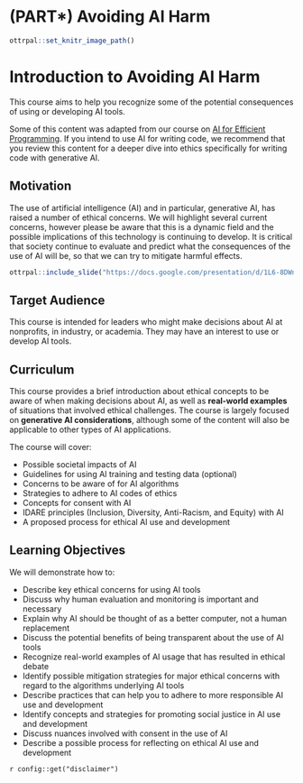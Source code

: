 
# (PART\*) Avoiding AI Harm {-}

```r
ottrpal::set_knitr_image_path()
```

# Introduction to Avoiding AI Harm  

This course aims to help you recognize some of the potential consequences of using or developing AI tools.

Some of this content was adapted from our course on [AI for Efficient Programming](https://hutchdatascience.org/AI_for_Efficient_Programming/ethics-of-using-ai.html). If you intend to use AI for writing code, we recommend that you review this content for a deeper dive into ethics specifically for writing code with generative AI. 

## Motivation

The use of artificial intelligence (AI) and in particular, generative AI, has raised a number of ethical concerns. We will highlight several current concerns, however please be aware that this is a dynamic field and the possible implications of this technology is continuing to develop. It is critical that society continue to evaluate and predict what the consequences of the use of AI will be, so that we can try to mitigate harmful effects.

```r
ottrpal::include_slide("https://docs.google.com/presentation/d/1L6-8DWn028c1o0p9gwXmz90BRcy_PjPqb683nbk1gHQ/edit#slide=id.g263a8b2455e_0_0")
```

## Target Audience  

This course is intended for leaders who might make decisions about AI at nonprofits, in industry, or academia. They may have an interest to use or develop AI tools.

## Curriculum

This course provides a brief introduction about ethical concepts to be aware of when making decisions about AI, as well as **real-world examples** of situations that involved ethical challenges. The course is largely focused on **generative AI considerations**, although some of the content will also be applicable to other types of AI applications.

The course will cover:

- Possible societal impacts of AI 
- Guidelines for using AI training and testing data (optional)
- Concerns to be aware of for AI algorithms
- Strategies to adhere to AI codes of ethics
- Concepts for consent with AI
- IDARE principles (Inclusion, Diversity, Anti-Racism, and Equity) with AI 
- A proposed process for ethical AI use and development

## Learning Objectives

We will demonstrate how to:

- Describe key ethical concerns for using AI tools
- Discuss why human evaluation and monitoring is important and necessary
- Explain why AI should be thought of as a better computer, not a human replacement
- Discuss the potential benefits of being transparent about the use of AI tools
- Recognize real-world examples of AI usage that has resulted in ethical debate
- Identify possible mitigation strategies for major ethical concerns with regard to the algorithms underlying AI tools
- Describe practices that can help you to adhere to more responsible AI use and development
- Identify concepts and strategies for promoting social justice in AI use and development
- Discuss nuances involved with consent in the use of AI 
- Describe a possible process for reflecting on ethical AI use and development

<div class = disclaimer>
`r config::get("disclaimer")`
</div>
